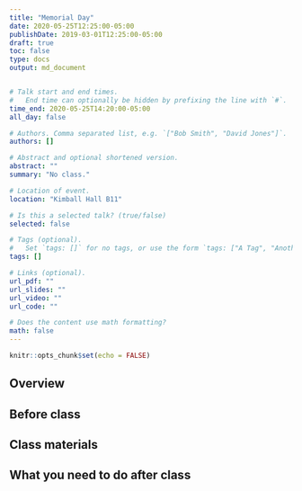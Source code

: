 ```yaml
---
title: "Memorial Day"
date: 2020-05-25T12:25:00-05:00
publishDate: 2019-03-01T12:25:00-05:00
draft: true
toc: false
type: docs
output: md_document


# Talk start and end times.
#   End time can optionally be hidden by prefixing the line with `#`.
time_end: 2020-05-25T14:20:00-05:00
all_day: false

# Authors. Comma separated list, e.g. `["Bob Smith", "David Jones"]`.
authors: []

# Abstract and optional shortened version.
abstract: ""
summary: "No class."

# Location of event.
location: "Kimball Hall B11"

# Is this a selected talk? (true/false)
selected: false

# Tags (optional).
#   Set `tags: []` for no tags, or use the form `tags: ["A Tag", "Another Tag"]` for one or more tags.
tags: []

# Links (optional).
url_pdf: ""
url_slides: ""
url_video: ""
url_code: ""

# Does the content use math formatting?
math: false
---
```


```r
knitr::opts_chunk$set(echo = FALSE)
```

## Overview


## Before class


## Class materials


## What you need to do after class
